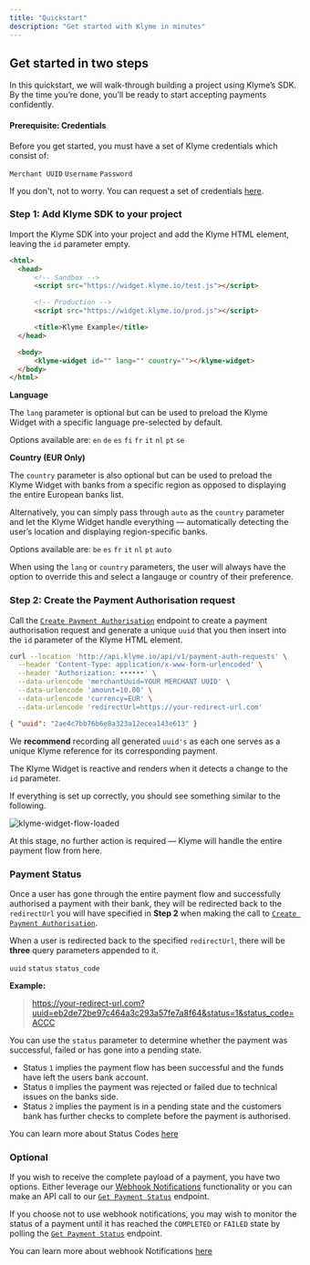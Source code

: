 ```yaml
---
title: "Quickstart"
description: "Get started with Klyme in minutes"
---
```


## Get started in two steps

In this quickstart, we will walk-through building a project using Klyme’s SDK. By the time you’re done, you’ll be ready to start accepting payments confidently.

#### Prerequisite: Credentials
Before you get started, you must have a set of Klyme credentials which consist of:

`Merchant UUID` `Username` `Password`

If you don't, not to worry. You can request a set of credentials [here](https://klyme.io/contact/).

### Step 1: Add Klyme SDK to your project

Import the Klyme SDK into your project and add the Klyme HTML element, leaving the `id` parameter empty.

``` html index.html lines icon="html5"
<html>
  <head>
      <!-- Sandbox -->
      <script src="https://widget.klyme.io/test.js"></script>

      <!-- Production -->
      <script src="https://widget.klyme.io/prod.js"></script>

      <title>Klyme Example</title>
  </head>

  <body>
      <klyme-widget id="" lang="" country=""></klyme-widget>
  </body>
</html>
```

**Language**

The `lang` parameter is optional but can be used to preload the Klyme Widget with a specific language pre-selected by default.

Options available are: `en` `de` `es` `fi` `fr` `it` `nl` `pt` `se`

**Country (EUR Only)**

The `country` parameter is also optional but can be used to preload the Klyme Widget with banks from a specific region as opposed to displaying the entire European banks list.

Alternatively, you can simply pass through `auto` as the `country` parameter and let the Klyme Widget handle everything — automatically detecting the user’s location and displaying region-specific banks.

Options available are: `be` `es` `fr` `it` `nl` `pt` `auto`

<Tip>When using the `lang` or `country` parameters, the user will always have the option to override this and select a langauge or country of their preference.</Tip>

### Step 2: Create the Payment Authorisation request

Call the [`Create Payment Authorisation`](api-reference/endpoint/create) endpoint to create a payment authorisation request and generate a unique `uuid` that you then insert into the `id` parameter of the
Klyme HTML element.

```bash Request Example
curl --location 'http://api.klyme.io/api/v1/payment-auth-requests' \
  --header 'Content-Type: application/x-www-form-urlencoded' \
  --header 'Authorization: ••••••' \
  --data-urlencode 'merchantUuid=YOUR MERCHANT UUID' \
  --data-urlencode 'amount=10.00' \
  --data-urlencode 'currency=EUR' \
  --data-urlencode 'redirectUrl=https://your-redirect-url.com'
```

```json Response Example
{ "uuid": "2ae4c7bb76b6e8a323a12ecea143e613" }
```

We **recommend** recording all generated `uuid's` as each one serves as a unique Klyme reference for its corresponding payment.

<Tip>The Klyme Widget is reactive and renders when it detects a change to the `id` parameter.</Tip>

If everything is set up correctly, you should see something similar to the following.

![klyme-widget-flow-loaded](https://storage.googleapis.com/klyme-misc/klyme-widget-flow-loaded.png)

<Tip>At this stage, no further action is required — Klyme will handle the entire payment flow from here.</Tip>

### Payment Status

Once a user has gone through the entire payment flow and successfully authorised a payment with their bank, they will be redirected back to the
`redirectUrl` you will have specified in **Step 2** when making the call to [`Create Payment Authorisation`](api-reference/endpoint/create).

When a user is redirected back to the specified `redirectUrl`, there will be  **three** query parameters appended to it.

`uuid` `status` `status_code`

**Example:**

> https://your-redirect-url.com?uuid=eb2de72be97c464a3c293a57fe7a8f64&status=1&status_code=ACCC


You can use the `status` parameter to determine whether the payment was successful, failed or has gone into a pending state.

- Status `1` implies the payment flow has been successful and the funds have left the users bank account.
- Status `0` implies the payment was rejected or failed due to technical issues on the banks side.
- Status `2` implies the payment is in a pending state and the customers bank has further checks to complete before the payment is authorised.

<Tip>You can learn more about Status Codes [here](/essentials/status-codes)</Tip>

### Optional

If you wish to receive the complete payload of a payment, you have two options. Either leverage our [Webhook Notifications](/configuration/webhook-notifications) functionality or you can make
an API call to our [`Get Payment Status`](api-reference/endpoint/get) endpoint.

If you choose not to use webhook notifications, you may wish to monitor the status of a payment until it has reached the `COMPLETED` or `FAILED` state by polling the [`Get Payment Status`](api-reference/endpoint/get) endpoint.

<Tip>You can learn more about webhook Notifications [here](/essentials/webhook-notifications)</Tip>